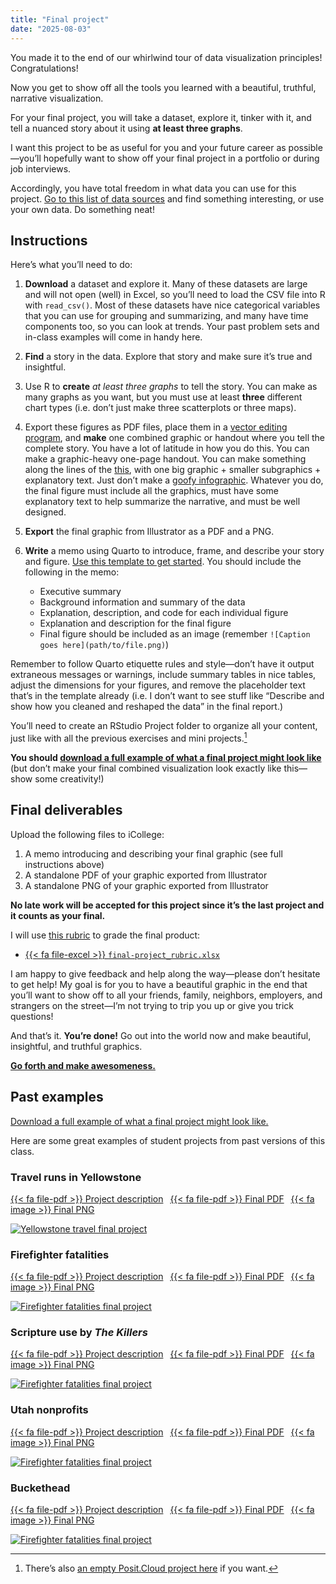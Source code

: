 ```yaml
---
title: "Final project"
date: "2025-08-03"
---
```


You made it to the end of our whirlwind tour of data visualization principles! Congratulations!

Now you get to show off all the tools you learned with a beautiful, truthful, narrative visualization.

For your final project, you will take a dataset, explore it, tinker with it, and tell a nuanced story about it using **at least three graphs**.

I want this project to be as useful for you and your future career as possible—you'll hopefully want to show off your final project in a portfolio or during job interviews.

Accordingly, you have total freedom in what data you can use for this project. [Go to this list of data sources](/resource/data.qmd) and find something interesting, or use your own data. Do something neat!

## Instructions

Here's what you'll need to do:

1. **Download** a dataset and explore it. Many of these datasets are large and will not open (well) in Excel, so you'll need to load the CSV file into R with `read_csv()`. Most of these datasets have nice categorical variables that you can use for grouping and summarizing, and many have time components too, so you can look at trends. Your past problem sets and in-class examples will come in handy here.

2. **Find** a story in the data. Explore that story and make sure it's true and insightful.

3. Use R to **create** *at least three graphs* to tell the story. You can make as many graphs as you want, but you must use at least **three** different chart types (i.e. don't just make three scatterplots or three maps). 

4. Export these figures as PDF files, place them in a [vector editing program](/resource/graphics-editors.html), and **make** one combined graphic or handout where you tell the complete story. You have a lot of latitude in how you do this. You can make a graphic-heavy one-page handout. You can make something along the lines of the [this](https://www.wired.co.uk/article/nuclear-power-reactors-global), with one big graphic + smaller subgraphics + explanatory text. Just don't make a [goofy infographic](https://medium.com/@kazarnowicz/why-infographics-are-bad-3a2fa49673e2). Whatever you do, the final figure must include all the graphics, must have some explanatory text to help summarize the narrative, and must be well designed.

5. **Export** the final graphic from Illustrator as a PDF and a PNG.

6. **Write** a memo using Quarto to introduce, frame, and describe your story and figure. [Use this template to get started](/files/projects/your_name_finalproject.qmd). You should include the following in the memo:

   - Executive summary
   - Background information and summary of the data
   - Explanation, description, and code for each individual figure
   - Explanation and description for the final figure
   - Final figure should be included as an image (remember `![Caption goes here](path/to/file.png)`)

Remember to follow Quarto etiquette rules and style—don't have it output extraneous messages or warnings, include summary tables in nice tables, adjust the dimensions for your figures, and remove the placeholder text that's in the template already (i.e. I don't want to see stuff like "Describe and show how you cleaned and reshaped the data" in the final report.)

You'll need to create an RStudio Project folder to organize all your content, just like with all the previous exercises and mini projects.^[There's also [an empty Posit.Cloud project here](https://posit.cloud/spaces/599032/content/9515471) if you want.]

**You should [download a full example of what a final project might look like](/projects/example_final.zip)** (but don't make your final combined visualization look exactly like this—show some creativity!)


## Final deliverables

Upload the following files to iCollege:

1. A memo introducing and describing your final graphic (see full instructions above)
2. A standalone PDF of your graphic exported from Illustrator
3. A standalone PNG of your graphic exported from Illustrator

**No late work will be accepted for this project since it's the last project and it counts as your final.**

I will use [this rubric](/files/projects/final-project_rubric.xlsx) to grade the final product:

- [{{< fa file-excel >}} `final-project_rubric.xlsx`](/files/projects/final-project_rubric.xlsx)

I am happy to give feedback and help along the way—please don't hesitate to get help! My goal is for you to have a beautiful graphic in the end that you'll want to show off to all your friends, family, neighbors, employers, and strangers on the street—I'm not trying to trip you up or give you trick questions!

And that's it. **You're done!** Go out into the world now and make beautiful, insightful, and truthful graphics.

[**Go forth and make awesomeness.**](https://24ways.org/2010/go-forth-and-make-awesomeness/)


## Past examples

[Download a full example of what a final project might look like.](/projects/example_final.zip)

Here are some great examples of student projects from past versions of this class.

### Travel runs in Yellowstone

[{{< fa file-pdf >}} Project description][yellowstone-memo]&ensp;
[{{< fa file-pdf >}} Final PDF][yellowstone-pdf]&ensp;
[{{< fa image >}} Final PNG][yellowstone-png]

[![Yellowstone travel final project][yellowstone-png]][yellowstone-pdf]

[yellowstone-png]: /files/past-projects/yellowstone-travel/final.png
[yellowstone-pdf]: /files/past-projects/yellowstone-travel/final.pdf
[yellowstone-memo]: /files/past-projects/yellowstone-travel/final_memo.pdf

### Firefighter fatalities

[{{< fa file-pdf >}} Project description][firefighters-memo]&ensp;
[{{< fa file-pdf >}} Final PDF][firefighters-pdf]&ensp;
[{{< fa image >}} Final PNG][firefighters-png]

[![Firefighter fatalities final project][firefighters-png]][firefighters-pdf]

[firefighters-png]: /files/past-projects/firefighters/final.png
[firefighters-pdf]: /files/past-projects/firefighters/final.pdf
[firefighters-memo]: /files/past-projects/firefighters/final_memo.pdf

### Scripture use by *The Killers*

[{{< fa file-pdf >}} Project description][killers-scripture-memo]&ensp;
[{{< fa file-pdf >}} Final PDF][killers-scripture-pdf]&ensp;
[{{< fa image >}} Final PNG][killers-scripture-png]

[![Firefighter fatalities final project][killers-scripture-png]][killers-scripture-pdf]

[killers-scripture-png]: /files/past-projects/killers-scripture/final.png
[killers-scripture-pdf]: /files/past-projects/killers-scripture/final.pdf
[killers-scripture-memo]: /files/past-projects/killers-scripture/final_memo.pdf

### Utah nonprofits

[{{< fa file-pdf >}} Project description][utah-nonprofits-memo]&ensp;
[{{< fa file-pdf >}} Final PDF][utah-nonprofits-pdf]&ensp;
[{{< fa image >}} Final PNG][utah-nonprofits-png]

[![Firefighter fatalities final project][utah-nonprofits-png]][utah-nonprofits-pdf]

[utah-nonprofits-png]: /files/past-projects/utah-nonprofits/final.png
[utah-nonprofits-pdf]: /files/past-projects/utah-nonprofits/final.pdf
[utah-nonprofits-memo]: /files/past-projects/utah-nonprofits/final_memo.pdf

### Buckethead

[{{< fa file-pdf >}} Project description][buckethead-memo]&ensp;
[{{< fa file-pdf >}} Final PDF][buckethead-pdf]&ensp;
[{{< fa image >}} Final PNG][buckethead-png]

[![Firefighter fatalities final project][buckethead-png]][buckethead-pdf]

[buckethead-png]: /files/past-projects/buckethead/final.png
[buckethead-pdf]: /files/past-projects/buckethead/final.pdf
[buckethead-memo]: /files/past-projects/buckethead/final_memo.pdf

